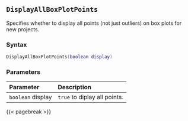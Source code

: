## `DisplayAllBoxPlotPoints`

Specifies whether to display all points (not just outliers) on box plots for new projects.

### Syntax {-}

``` .lua
DisplayAllBoxPlotPoints(boolean display)
```


### Parameters {-}

**Parameter** | **Description**
| :-- | :-- |
|`boolean` display | `true` to diplay all points. |


{{< pagebreak >}}
